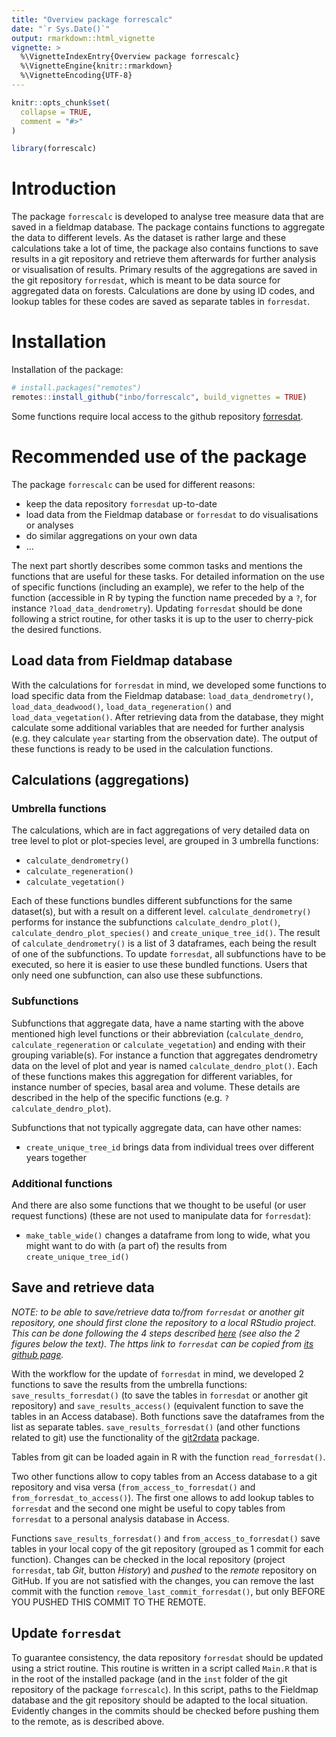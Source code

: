 ```yaml
---
title: "Overview package forrescalc"
date: "`r Sys.Date()`"
output: rmarkdown::html_vignette
vignette: >
  %\VignetteIndexEntry{Overview package forrescalc}
  %\VignetteEngine{knitr::rmarkdown}
  %\VignetteEncoding{UTF-8}
---
```


```r
knitr::opts_chunk$set(
  collapse = TRUE,
  comment = "#>"
)
```

```r
library(forrescalc)
```

# Introduction

The package `forrescalc` is developed to analyse tree measure data that are saved in a fieldmap database. The package contains functions to aggregate the data to different levels. As the dataset is rather large and these calculations take a lot of time, the package also contains functions to save results in a git repository and retrieve them afterwards for further analysis or visualisation of results. Primary results of the aggregations are saved in the git repository `forresdat`, which is meant to be data source for aggregated data on forests. Calculations are done by using ID codes, and lookup tables for these codes are saved as separate tables in `forresdat`.

# Installation

Installation of the package:

```r
# install.packages("remotes")
remotes::install_github("inbo/forrescalc", build_vignettes = TRUE)
```

Some functions require local access to the github repository [forresdat](https://github.com/inbo/forresdat).

# Recommended use of the package

The package `forrescalc` can be used for different reasons:

- keep the data repository `forresdat` up-to-date
- load data from the Fieldmap database or `forresdat` to do visualisations or analyses
- do similar aggregations on your own data
- ...

The next part shortly describes some common tasks and mentions the functions that are useful for these tasks. For detailed information on the use of specific functions (including an example), we refer to the help of the function (accessible in R by typing the function name preceded by a `?`, for instance `?load_data_dendrometry`). Updating `forresdat` should be done following a strict routine, for other tasks it is up to the user to cherry-pick the desired functions.

## Load data from Fieldmap database

With the calculations for `forresdat` in mind, we developed some functions to load specific data from the Fieldmap database: `load_data_dendrometry()`, `load_data_deadwood()`, `load_data_regeneration()` and `load_data_vegetation()`. After retrieving data from the database, they might calculate some additional variables that are needed for further analysis (e.g. they calculate `year` starting from the observation date). The output of these functions is ready to be used in the calculation functions.

## Calculations (aggregations)

### Umbrella functions

The calculations, which are in fact aggregations of very detailed data on tree level to plot or plot-species level, are grouped in 3 umbrella functions:

- `calculate_dendrometry()`
- `calculate_regeneration()`
- `calculate_vegetation()`

Each of these functions bundles different subfunctions for the same dataset(s), but with a result on a different level. `calculate_dendrometry()` performs for instance the subfunctions `calculate_dendro_plot()`, `calculate_dendro_plot_species()` and `create_unique_tree_id()`. The result of `calculate_dendrometry()` is a list of 3 dataframes, each being the result of one of the subfunctions. To update `forresdat`, all subfunctions have to be executed, so here it is easier to use these bundled functions. Users that only need one subfunction, can also use these subfunctions.

### Subfunctions

Subfunctions that aggregate data, have a name starting with the above mentioned high level functions or their abbreviation (`calculate_dendro`, `calculate_regeneration` or `calculate_vegetation`) and ending with their grouping variable(s). For instance a function that aggregates dendrometry data on the level of plot and year is named `calculate_dendro_plot()`. Each of these functions makes this aggregation for different variables, for instance number of species, basal area and volume. These details are described in the help of the specific functions (e.g. `?calculate_dendro_plot`).

Subfunctions that not typically aggregate data, can have other names:

- `create_unique_tree_id` brings data from individual trees over different years together

### Additional functions

And there are also some functions that we thought to be useful (or user request functions) (these are not used to manipulate data for `forresdat`):

- `make_table_wide()` changes a dataframe from long to wide, what you might want to do with (a part of) the results from `create_unique_tree_id()`

## Save and retrieve data

_NOTE: to be able to save/retrieve data to/from `forresdat` or another git repository, one should first clone the repository to a local RStudio project. This can be done following the 4 steps described [here](https://inbo.github.io/git-course/course_rstudio.html#23_clone_a_repo_to_work_locally) (see also the 2 figures below the text). The https link to `forresdat` can be copied from [its github page](https://github.com/inbo/forresdat)._

With the workflow for the update of `forresdat` in mind, we developed 2 functions to save the results from the umbrella functions: `save_results_forresdat()` (to save the tables in `forresdat` or another git repository) and `save_results_access()` (equivalent function to save the tables in an Access database). Both functions save the dataframes from the list as separate tables. `save_results_forresdat()` (and other functions related to git) use the functionality of the [git2rdata](https://ropensci.github.io/git2rdata/) package.

Tables from git can be loaded again in R with the function `read_forresdat()`.

Two other functions allow to copy tables from an Access database to a git repository and visa versa (`from_access_to_forresdat()` and `from_forresdat_to_access()`). The first one allows to add lookup tables to `forresdat` and the second one might be useful to copy tables from `forresdat` to a personal analysis database in Access.

Functions `save_results_forresdat()` and `from_access_to_forresdat()` save tables in your local copy of the git repository (grouped as 1 commit for each function). Changes can be checked in the local repository (project `forresdat`, tab _Git_, button _History_) and _pushed_ to the _remote_ repository on GitHub. If you are not satisfied with the changes, you can remove the last commit with the function `remove_last_commit_forresdat()`, but only BEFORE YOU PUSHED THIS COMMIT TO THE REMOTE.

## Update `forresdat`

To guarantee consistency, the data repository `forresdat` should be updated using a strict routine. This routine is written in a script called `Main.R` that is in the root of the installed package (and in the `inst` folder of the git repository of the package `forrescalc`). In this script, paths to the Fieldmap database and the git repository should be adapted to the local situation. Evidently changes in the commits should be checked before pushing them to the remote, as is described above.
